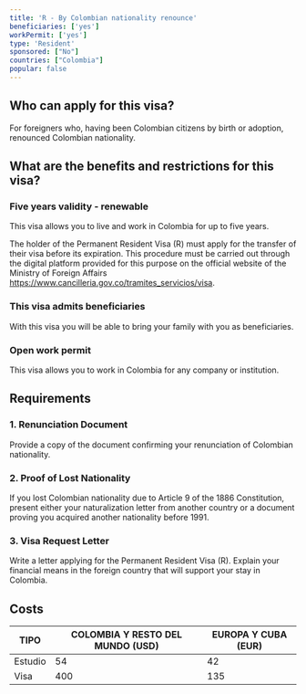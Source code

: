 ```yaml
---
title: 'R - By Colombian nationality renounce'
beneficiaries: ['yes']
workPermit: ['yes']
type: 'Resident'
sponsored: ["No"]
countries: ["Colombia"]
popular: false
---
```

## Who can apply for this visa?

For foreigners who, having been Colombian citizens by birth or adoption, renounced Colombian nationality.

## What are the benefits and restrictions for this visa?

### Five **years validity - renewable**

This visa allows you to live and work in Colombia for up to five years.

The holder of the Permanent Resident Visa (R) must apply for the transfer of their visa before its expiration. This procedure must be carried out through the digital platform provided for this purpose on the official website of the Ministry of Foreign Affairs https://www.cancilleria.gov.co/tramites_servicios/visa.

### **This visa admits beneficiaries**

With this visa you will be able to bring your family with you as beneficiaries.

### Open **work permit**

This visa allows you to work in Colombia for any company or institution.

## Requirements

### 1. Renunciation Document

Provide a copy of the document confirming your renunciation of Colombian nationality.

### 2. Proof of Lost Nationality

If you lost Colombian nationality due to Article 9 of the 1886 Constitution, present either your naturalization letter from another country or a document proving you acquired another nationality before 1991.

### 3. Visa Request Letter

Write a letter applying for the Permanent Resident Visa (R). Explain your financial means in the foreign country that will support your stay in Colombia.

## Costs

| TIPO | COLOMBIA Y RESTO DEL MUNDO (USD) | EUROPA Y CUBA (EUR) |
| --- | --- | --- |
| Estudio | 54 | 42 |
| Visa | 400 | 135 |